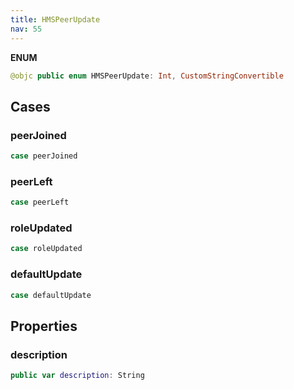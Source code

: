 ```yaml
---
title: HMSPeerUpdate
nav: 55
---
```


**ENUM**

```swift
@objc public enum HMSPeerUpdate: Int, CustomStringConvertible
```

## Cases

### peerJoined

```swift
case peerJoined
```

### peerLeft

```swift
case peerLeft
```

### roleUpdated

```swift
case roleUpdated
```

### defaultUpdate

```swift
case defaultUpdate
```

## Properties

### description

```swift
public var description: String
```
